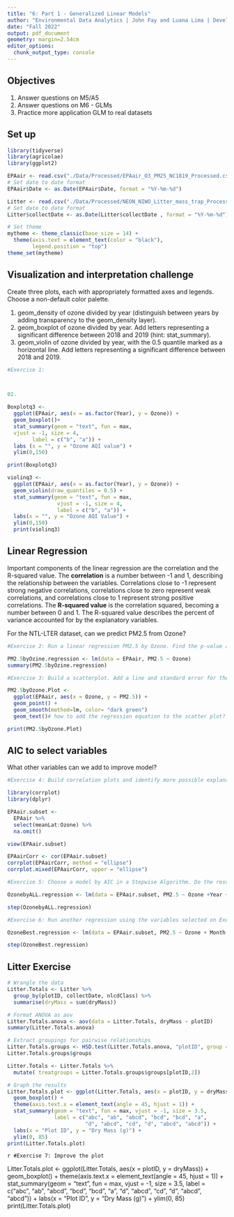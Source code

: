 ```yaml
---
title: "6: Part 1 - Generalized Linear Models"
author: "Environmental Data Analytics | John Fay and Luana Lima | Developed by Kateri Salk"
date: "Fall 2022"
output: pdf_document
geometry: margin=2.54cm
editor_options: 
  chunk_output_type: console
---
```


## Objectives
1. Answer questions on M5/A5
2. Answer questions on M6 - GLMs
3. Practice more application GLM to real datasets


## Set up
```r
library(tidyverse)
library(agricolae)   
library(ggplot2)

EPAair <- read.csv("./Data/Processed/EPAair_O3_PM25_NC1819_Processed.csv", stringsAsFactors = TRUE)
# Set date to date format
EPAair$Date <- as.Date(EPAair$Date, format = "%Y-%m-%d")

Litter <- read.csv("./Data/Processed/NEON_NIWO_Litter_mass_trap_Processed.csv", stringsAsFactors = TRUE)
# Set date to date format
Litter$collectDate <- as.Date(Litter$collectDate , format = "%Y-%m-%d")

# Set theme
mytheme <- theme_classic(base_size = 14) +
  theme(axis.text = element_text(color = "black"), 
        legend.position = "top")
theme_set(mytheme)
```



## Visualization and interpretation challenge

Create three plots, each with appropriately formatted axes and legends. Choose a non-default color palette.

1. geom_density of ozone divided by year (distinguish between years by adding transparency to the geom_density layer).
2. geom_boxplot of ozone divided by year. Add letters representing a significant difference between 2018 and 2019 (hint: stat_summary). 
3. geom_violin of ozone divided by year, with the 0.5 quantile marked as a horizontal line. Add letters representing a significant difference between 2018 and 2019. 

```r
#Exercise 1:



02. 

Boxplotq3 <- 
  ggplot(EPAair, aes(x = as.factor(Year), y = Ozone)) +
  geom_boxplot()+
  stat_summary(geom = "text", fun = max,
  vjust = -1, size = 4,
        label = c("b", "a")) +
  labs (x = "", y = "Ozone AQI value") +
  ylim(0,150)

print(Boxplotq3)

violinq3 <- 
  ggplot(EPAair, aes(x = as.factor(Year), y = Ozone)) +
  geom_violin(draw_quantiles = 0.5) + 
  stat_summary(geom = "text", fun = max,
                vjust = -1, size = 4,
                label = c("b", "a")) + 
  labs(x = "", y = "Ozone AQI Value") +
  ylim(0,150)
  print(violinq3)

```

## Linear Regression

Important components of the linear regression are the correlation and the R-squared value. The **correlation** is a number between -1 and 1, describing the relationship between the variables. Correlations close to -1 represent strong negative correlations, correlations close to zero represent weak correlations, and correlations close to 1 represent strong positive correlations. The **R-squared value** is the correlation squared, becoming a number between 0 and 1. The R-squared value describes the percent of variance accounted for by the explanatory variables. 

For the NTL-LTER dataset, can we predict PM2.5 from Ozone?

```r

#Exercise 2: Run a linear regression PM2.5 by Ozone. Find the p-value and R-squared value. 

PM2.5byOzine.regression <- lm(data = EPAair, PM2.5 ~ Ozone)
summary(PM2.5byOzine.regression)

#Exercise 3: Build a scatterplot. Add a line and standard error for the linear regression. Add the regression equation to the plot

PM2.5byOzone.Plot <- 
  ggplot(EPAair, aes(x = Ozone, y = PM2.5)) +
  geom_point() +
  geom_smooth(method=lm, color= "dark green")
  geom_text()# how to add the regression equation to the scatter plot?

print(PM2.5byOzone.Plot)

```


## AIC to select variables

What other variables can we add to improve model?

```r

#Exercise 4: Build correlation plots and identify more possible explanatory variables to add to the regression.

library(corrplot)
library(dplyr)

EPAair.subset <- 
  EPAair %>%
  select(meanLat:Ozone) %>%
  na.omit()

view(EPAair.subset)

EPAairCorr <- cor(EPAair.subset)
corrplot(EPAairCorr, method = "ellipse")
corrplot.mixed(EPAairCorr, upper = "ellipse")

#Exercise 5: Choose a model by AIC in a Stepwise Algorithm. Do the results from AIC match the variables you selected on Exercise 5?

OzonebyALL.regression <- lm(data = EPAair.subset, PM2.5 ~ Ozone +Year + Month + meanLng + meanLat)

step(OzonebyALL.regression)

#Exercise 6: Run another regression using the variables selected on Exercise 6. Compare r-squared value with the one from Exercise 5. 

OzoneBest.regression <- lm(data = EPAair.subset, PM2.5 ~ Ozone + Month + meanLng + meanLat)

step(OzoneBest.regression)

```



## Litter Exercise

```r
# Wrangle the data
Litter.Totals <- Litter %>%
  group_by(plotID, collectDate, nlcdClass) %>%
  summarise(dryMass = sum(dryMass))

# Format ANOVA as aov
Litter.Totals.anova <- aov(data = Litter.Totals, dryMass ~ plotID)
summary(Litter.Totals.anova)

# Extract groupings for pairwise relationships
Litter.Totals.groups <- HSD.test(Litter.Totals.anova, "plotID", group = TRUE)
Litter.Totals.groups$groups

Litter.Totals <- Litter.Totals %>%
  mutate( treatgroups = Litter.Totals.groups$groups[plotID,2])

# Graph the results
Litter.Totals.plot <- ggplot(Litter.Totals, aes(x = plotID, y = dryMass)) +
  geom_boxplot() +
  theme(axis.text.x = element_text(angle = 45, hjust = 1)) +
  stat_summary(geom = "text", fun = max, vjust = -1, size = 3.5,
               label = c("abc", "ab", "abcd", "bcd", "bcd", "a", 
                         "d", "abcd", "cd", "d", "abcd", "abcd")) +
  labs(x = "Plot ID", y = "Dry Mass (g)") +
  ylim(0, 85)
print(Litter.Totals.plot)

```

```r
#Exercise 7: Improve the plot```

Litter.Totals.plot <- ggplot(Litter.Totals, aes(x = plotID, y = dryMass)) +
  geom_boxplot() +
  theme(axis.text.x = element_text(angle = 45, hjust = 1)) +
  stat_summary(geom = "text", fun = max, vjust = -1, size = 3.5,
               label = c("abc", "ab", "abcd", "bcd", "bcd", "a", 
                         "d", "abcd", "cd", "d", "abcd", "abcd")) +
  labs(x = "Plot ID", y = "Dry Mass (g)") +
  ylim(0, 85)
print(Litter.Totals.plot)
